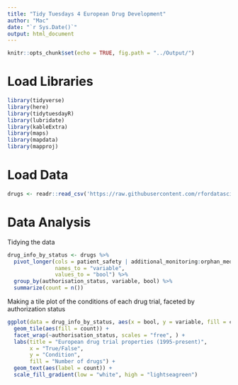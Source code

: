 ```yaml
---
title: "Tidy Tuesdays 4 European Drug Development"
author: "Mac"
date: "`r Sys.Date()`"
output: html_document
---
```


```r
knitr::opts_chunk$set(echo = TRUE, fig.path = "../Output/")
```

# Load Libraries

```r
library(tidyverse)
library(here)
library(tidytuesdayR)
library(lubridate)
library(kableExtra)
library(maps)
library(mapdata)
library(mapproj)
```

# Load Data

```r
drugs <- readr::read_csv('https://raw.githubusercontent.com/rfordatascience/tidytuesday/master/data/2023/2023-03-14/drugs.csv')
```

# Data Analysis

Tidying the data

```r
drug_info_by_status <- drugs %>%
  pivot_longer(cols = patient_safety | additional_monitoring:orphan_medicine,
               names_to = "variable",
               values_to = "bool") %>%
  group_by(authorisation_status, variable, bool) %>%
  summarize(count = n())
```
Making a tile plot of the conditions of each drug trial, faceted by authorization status

```r
ggplot(data = drug_info_by_status, aes(x = bool, y = variable, fill = count)) +
  geom_tile(aes(fill = count)) +
  facet_wrap(~authorisation_status, scales = "free", ) +
  labs(title = "European drug trial properties (1995-present)",
       x = "True/False",
       y = "Condition",
       fill = "Number of drugs") +
  geom_text(aes(label = count)) +
  scale_fill_gradient(low = "white", high = "lightseagreen")
```

